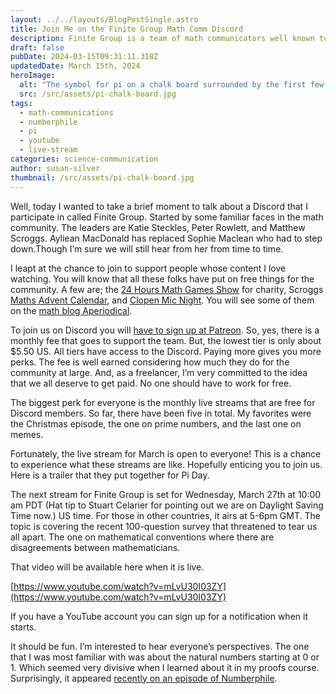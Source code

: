 ```yaml
---
layout: ../../layouts/BlogPostSingle.astro
title: Join Me on the Finite Group Math Comm Discord
description: Finite Group is a team of math communicators well known to the community. They have launched a Discord with monthly live streams.
draft: false
pubDate: 2024-03-15T09:31:11.318Z
updatedDate: March 15th, 2024
heroImage:
  alt: "The symbol for pi on a chalk board surrounded by the first few digits of pi."
  src: /src/assets/pi-chalk-board.jpg
tags:
  - math-communications
  - numberphile
  - pi
  - youtube
  - live-stream
categories: science-communication
author: susan-silver
thumbnail: /src/assets/pi-chalk-board.jpg
---
```


Well, today I wanted to take a brief moment to talk about a Discord that I participate in called Finite Group. Started by some familiar faces in the math community. The leaders are Katie Steckles, Peter Rowlett, and Matthew Scroggs. Ayliean MacDonald has replaced Sophie Maclean who had to step down.Though I’m sure we will still hear from her from time to time. 

I leapt at the chance to join to support people whose content I love watching. You will know that all these folks have put on free things for the community. A few are; the [24 Hours Math Games Show](https://24hourmaths.com/gameshow) for charity, Scroggs [Maths Advent Calendar](https://www.mscroggs.co.uk/puzzles/advent2023),  and [Clopen Mic Night](https://clopenmicnight.com/). You will see some of them on the [math blog Aperiodical](https://aperiodical.com/). 

To join us on Discord you will [have to sign up at Patreon](https://www.patreon.com/FiniteGroup). So, yes, there is a monthly fee that goes to support the team. But, the lowest tier is only about $5.50 US. All tiers have access to the Discord. Paying more gives you more perks. The fee is well earned considering how much they do for the community at large. And, as a freelancer, I’m very committed to the idea that we all deserve to get paid. No one should have to work for free. 

The biggest perk for everyone is the monthly live streams that are free for Discord members. So far, there have been five in total. My favorites were the Christmas episode, the one on prime numbers, and the last one on memes.

Fortunately, the live stream for March is open to everyone! This is a chance to experience what these streams are like. Hopefully enticing you to join us. Here is a trailer that they put together for Pi Day.

<YouTube id="https://www.youtube.com/watch?v=_4GC0nwbEEo" />

The next stream for Finite Group is set for Wednesday, March 27th at 10:00 am PDT (Hat tip to Stuart Celarier for pointing out we are on Daylight Saving Time now.) US time. For those in other countries, it airs at 5-6pm GMT. The topic is covering the recent 100-question survey that threatened to tear us all apart. The one on mathematical conventions where there are disagreements between mathematicians. 

That video will be available here when it is live.

[https://www.youtube.com/watch?v=mLvU30I03ZY](https://www.youtube.com/watch?v=mLvU30I03ZY)

If you have a YouTube account you can sign up for a notification when it starts.

It should be fun. I’m interested to hear everyone’s perspectives. The one that I was most familiar with was about the natural numbers starting at 0 or 1. Which seemed very divisive when I learned about it in my proofs course. Surprisingly, it appeared [recently on an episode of Numberphile](https://www.youtube.com/watch?v=fUCEg3HznX4).  

